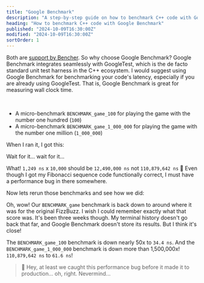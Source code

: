 ```yaml
---
title: "Google Benchmark"
description: "A step-by-step guide on how to benchmark C++ code with Google Benchmark"
heading: "How to benchmark C++ code with Google Benchmark"
published: "2024-10-09T16:30:00Z"
modified: "2024-10-09T16:30:00Z"
sortOrder: 1
---
```








<Benchmarking />

<FizzBuzzCpp />

<StepByStepCpp />

<MicroVsMacro />

<BenchmarkingCpp />

Both are [support by Bencher](/docs/explanation/adapters/).
So why choose Google Benchmark?
Google Benchmark integrates seamlessly with GoogleTest,
which is the de facto standard unit test harness in the C++ ecosystem.
I would suggest using Google Benchmark for benchmarking your code's latency,
especially if you are already using GoogleTest.
That is, Google Benchmark is great for measuring wall clock time.

<FizzBuzzRefactor />

<BenchmarkingFizzBuzz />

<FizzBuzzFibonacciCpp>
  <PlayGameCode />
</FizzBuzzFibonacciCpp>

<BenchmarkingFizzBuzzFibonacci />

<FizzBuzzFibonacciOpenCpp>
    <FizzBuzzFibonacciOpenCode />
</FizzBuzzFibonacciOpenCpp>

<TheEnd />

<br />

<OnFire />

<TestGameOnFireCode />

- A micro-benchmark `BENCHMARK_game_100` for playing the game with the number one hundred (`100`)
- A micro-benchmark `BENCHMARK_game_1_000_000` for playing the game with the number one million (`1_000_000`)

When I ran it, I got this:

<BenchmarkGameOnFireOutputStart />

Wait for it... wait for it...

<BenchmarkGameOnFireOutput />

What! `1,249 ns` x `10,000` should be `12,490,000 ns` not `110,879,642 ns` 🤯
Even though I got my Fibonacci sequence code functionally correct, I must have a performance bug in there somewhere.

<FizzBuzzFibonacciFix />

Now lets rerun those benchmarks and see how we did:

<BenchmarkGameFixOutput />

Oh, wow! Our `BENCHMARK_game` benchmark is back down to around where it was for the original FizzBuzz.
I wish I could remember exactly what that score was. It's been three weeks though.
My terminal history doesn't go back that far, and Google Benchmark doesn't store its results.
But I think it's close!

The `BENCHMARK_game_100` benchmark is down nearly 50x to `34.4 ns`.
And the `BENCHMARK_game_1_000_000` benchmark is down more than 1,500,000x! `110,879,642 ns` to `61.6 ns`!

> 🐰 Hey, at least we caught this performance bug before it made it to production... oh, right. Nevermind...

<CatchInCi />

<CatchInCiOutput />

<CatchInCiPlot />

<CatchInCiPlotRustBench title="How to Benchmark C++ with Google Benchmark" />

<BencherFooter />